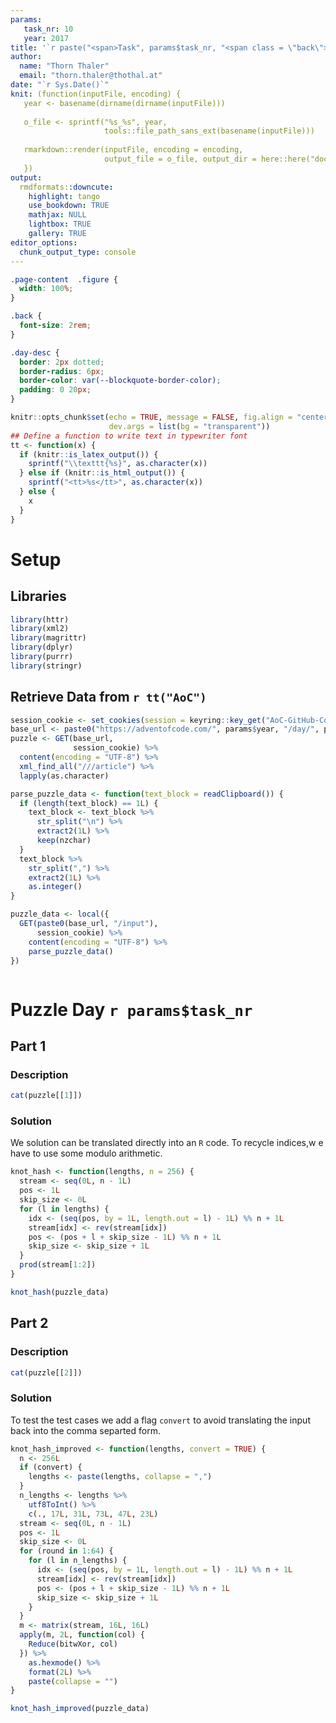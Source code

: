 ```yaml
---
params:
   task_nr: 10
   year: 2017
title: '`r paste("<span>Task", params$task_nr, "<span class = \"back\"><a href = \"index.html\">", fontawesome::fa("home"), "</a></span></span>")`'
author: 
  name: "Thorn Thaler"
  email: "thorn.thaler@thothal.at"
date: "`r Sys.Date()`"
knit: (function(inputFile, encoding) {
   year <- basename(dirname(dirname(inputFile)))
   
   o_file <- sprintf("%s_%s", year, 
                     tools::file_path_sans_ext(basename(inputFile)))
                     
   rmarkdown::render(inputFile, encoding = encoding, 
                     output_file = o_file, output_dir = here::here("docs"))
   })
output: 
  rmdformats::downcute:
    highlight: tango
    use_bookdown: TRUE
    mathjax: NULL
    lightbox: TRUE
    gallery: TRUE
editor_options: 
  chunk_output_type: console
---
```


```css
.page-content  .figure {
  width: 100%;
}

.back {
  font-size: 2rem;
}

.day-desc {
  border: 2px dotted;
  border-radius: 6px;
  border-color: var(--blockquote-border-color);
  padding: 0 20px;
}
```


```r
knitr::opts_chunk$set(echo = TRUE, message = FALSE, fig.align = "center",
                      dev.args = list(bg = "transparent"))
## Define a function to write text in typewriter font
tt <- function(x) {
  if (knitr::is_latex_output()) {
    sprintf("\\texttt{%s}", as.character(x))
  } else if (knitr::is_html_output()) {
    sprintf("<tt>%s</tt>", as.character(x))
  } else {
    x
  }
}

```

# Setup

## Libraries

```r
library(httr)
library(xml2)
library(magrittr)
library(dplyr)
library(purrr)
library(stringr)
```

## Retrieve Data from `r tt("AoC")`


```r
session_cookie <- set_cookies(session = keyring::key_get("AoC-GitHub-Cookie"))
base_url <- paste0("https://adventofcode.com/", params$year, "/day/", params$task_nr)
puzzle <- GET(base_url,
              session_cookie) %>% 
  content(encoding = "UTF-8") %>% 
  xml_find_all("///article") %>% 
  lapply(as.character)

parse_puzzle_data <- function(text_block = readClipboard()) {
  if (length(text_block) == 1L) {
    text_block <- text_block %>% 
      str_split("\n") %>% 
      extract2(1L) %>% 
      keep(nzchar)
  }
  text_block %>% 
    str_split(",") %>% 
    extract2(1L) %>% 
    as.integer()
}

puzzle_data <- local({
  GET(paste0(base_url, "/input"),
      session_cookie) %>% 
    content(encoding = "UTF-8") %>% 
    parse_puzzle_data()
})
```

```r
```

# Puzzle Day `r params$task_nr`

## Part 1

### Description

```r
cat(puzzle[[1]])
```

### Solution

We solution can be translated directly into an `R` code. To recycle indices,w e have to 
use some modulo arithmetic.

```r
knot_hash <- function(lengths, n = 256) {
  stream <- seq(0L, n - 1L)
  pos <- 1L
  skip_size <- 0L
  for (l in lengths) {
    idx <- (seq(pos, by = 1L, length.out = l) - 1L) %% n + 1L
    stream[idx] <- rev(stream[idx])
    pos <- (pos + l + skip_size - 1L) %% n + 1L
    skip_size <- skip_size + 1L
  }
  prod(stream[1:2])
}

knot_hash(puzzle_data)
```

## Part 2

### Description

```r
cat(puzzle[[2]])
```

### Solution

To test the test cases we add a flag `convert` to avoid translating the input back 
into the comma separted form.


```r
knot_hash_improved <- function(lengths, convert = TRUE) {
  n <- 256L
  if (convert) {
    lengths <- paste(lengths, collapse = ",")
  } 
  n_lengths <- lengths %>% 
    utf8ToInt() %>% 
    c(., 17L, 31L, 73L, 47L, 23L)
  stream <- seq(0L, n - 1L)
  pos <- 1L
  skip_size <- 0L
  for (round in 1:64) {
    for (l in n_lengths) {
      idx <- (seq(pos, by = 1L, length.out = l) - 1L) %% n + 1L
      stream[idx] <- rev(stream[idx])
      pos <- (pos + l + skip_size - 1L) %% n + 1L
      skip_size <- skip_size + 1L
    }
  }
  m <- matrix(stream, 16L, 16L)
  apply(m, 2L, function(col) {
    Reduce(bitwXor, col)
  }) %>% 
    as.hexmode() %>% 
    format(2L) %>% 
    paste(collapse = "")
}

knot_hash_improved(puzzle_data)
```
